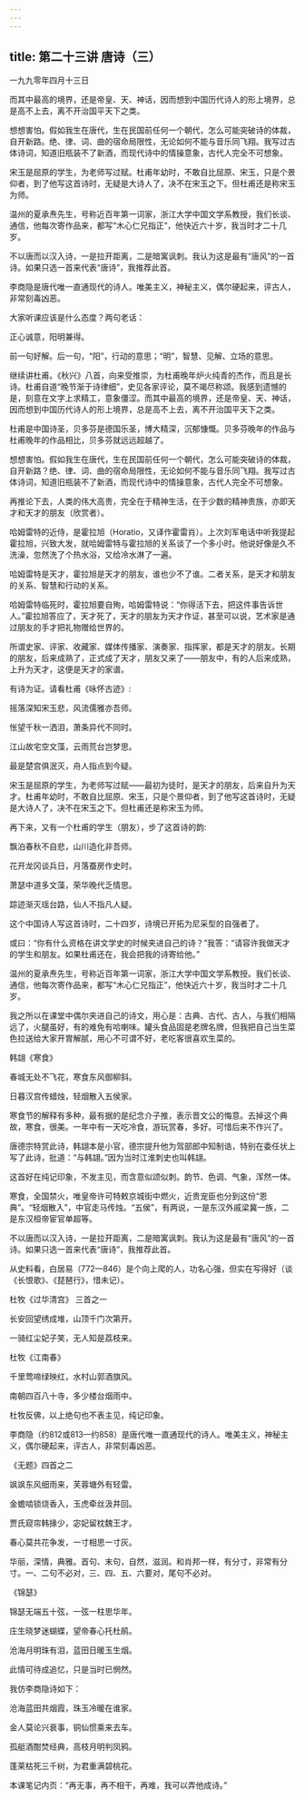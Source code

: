 ```yaml
---
---
---
```

title: 第二十三讲 唐诗（三）
---




一九九零年四月十三日

而其中最高的境界，还是帝皇、天、神话，因而想到中国历代诗人的形上境界，总是高不上去，离不开治国平天下之类。

想想害怕。假如我生在唐代，生在民国前任何一个朝代，怎么可能突破诗的体裁，自开新路。绝、律、词、曲的宿命局限性，无论如何不能与音乐同飞翔。我写过古体诗词，知道旧瓶装不了新酒，而现代诗中的情操意象，古代人完全不可想象。

宋玉是屈原的学生，为老师写过赋。杜甫年幼时，不敢自比屈原、宋玉，只是个景仰者，到了他写这首诗时，无疑是大诗人了，决不在宋玉之下。但杜甫还是称宋玉为师。

温州的夏承焘先生，号称近百年第一词家，浙江大学中国文学系教授，我们长谈、通信，他每次寄作品来，都写“木心仁兄指正”，他快近六十岁，我当时才二十几岁。

不以唐而以汉入诗，一是拉开距离，二是暗寓讽刺。我认为这是最有“唐风”的一首诗。如果只选一首来代表“唐诗”，我推荐此首。

李商隐是唐代唯一直通现代的诗人。唯美主义，神秘主义，偶尔硬起来，评古人，非常刻毒凶恶。

大家听课应该是什么态度？两句老话：

正心诚意，阳明兼得。

前一句好解。后一句，“阳”，行动的意思；“明”，智慧、见解、立场的意思。

继续讲杜甫。《秋兴》八首，向来受推崇，为杜甫晚年炉火纯青的杰作，而且是长诗。杜甫自道“晚节渐于诗律细”，史见各家评论，莫不竭尽称颂。我感到遗憾的是，刻意在文字上求精工，意象僵涩。而其中最高的境界，还是帝皇、天、神话，因而想到中国历代诗人的形上境界，总是高不上去，离不开治国平天下之类。

杜甫是中国诗圣，贝多芬是德国乐圣，博大精深，沉郁慷慨。贝多芬晚年的作品与杜甫晚年的作品相比，贝多芬就远远超越了。

想想害怕。假如我生在唐代，生在民国前任何一个朝代，怎么可能突破诗的体裁，自开新路？绝、律、词、曲的宿命局限性，无论如何不能与音乐同飞翔。我写过古体诗词，知道旧瓶装不了新酒，而现代诗中的情操意象，古代人完全不可想象。

再推论下去，人类的伟大高贵，完全在于精神生活，在于少数的精神贵族，亦即天才和天才的朋友（欣赏者）。

哈姆雷特的近侍，是霍拉旭（Horatio，又译作霍雷肖）。上次刘军电话中听我提起霍拉旭，兴致大发，就哈姆雷特与霍拉旭的关系谈了一个多小时。他说好像是久不洗澡，忽然洗了个热水浴，又给冷水淋了一遍。

哈姆雷特是天才，霍拉旭是天才的朋友，谁也少不了谁。二者关系，是天才和朋友的关系、智慧和行动的关系。

哈姆雷特临死时，霍拉旭要自殉，哈姆雷特说：“你得活下去，把这件事告诉世人。”霍拉旭答应了，天才死了，天才的朋友为天才作证，甚至可以说，艺术家是通过朋友的手才把礼物赠给世界的。

所谓史家、评家、收藏家、媒体传播家、演奏家、指挥家，都是天才的朋友。长期的朋友，后来成熟了，正式成了天才，朋友又来了——朋友中，有的人后来成熟，上升为天才，这便是天才的家谱。

有诗为证。请看杜甫《咏怀古迹》:

摇落深知宋玉悲，风流儒雅亦吾师。

怅望千秋一洒泪，萧条异代不同时。

江山故宅空文藻，云雨荒台岂梦思。

最是楚宫俱泯灭，舟人指点到今疑。

宋玉是屈原的学生，为老师写过赋——最初为徒时，是天才的朋友，后来自升为天才。杜甫年幼时，不敢自比屈原、宋玉，只是个景仰者，到了他写这首诗时，无疑是大诗人了，决不在宋玉之下。但杜甫还是称宋玉为师。

再下来，又有一个杜甫的学生（朋友），步了这首诗的韵:

飘泊春秋不自悲，山川造化非吾师。

花开龙冈谈兵日，月落蚕房作史时。

萧瑟中道多文藻，荣华晚代乏情思。

踪迹渐灭瑶台路，仙人不指凡人疑。

这个中国诗人写这首诗时，二十四岁，诗境已开拓为尼采型的自强者了。

或曰：“你有什么资格在讲文学史的时候夹进自己的诗？”我答：“请容许我做天才的学生和朋友。如果杜甫还在，我会把我的诗寄给他。”

温州的夏承焘先生，号称近百年第一词家，浙江大学中国文学系教授。我们长谈、通信，他每次寄作品来，都写“木心仁兄指正”，他快近六十岁，我当时才二十几岁。

我之所以在课堂中偶尔夹进自己的诗文，用心是：古典、古代、古人，与我们相隔远了，火腿虽好，有的难免有哈喇味。罐头食品固是老牌名牌，但我把自己当生菜色拉送给大家开胃解腻，用心不可谓不好，老吃客很喜欢生菜的。

韩翃《寒食》

春城无处不飞花，寒食东风御柳斜。

日暮汉宫传蜡烛，轻烟散入五侯家。

寒食节的解释有多种，最有据的是纪念介子推，表示晋文公的悔意。去掉这个典故，寒食，很美。一年中有一天吃冷食，游玩赏春，多好。可惜后来不作兴了。

唐德宗特赏此诗，韩翃本是小官，德宗提升他为驾部郎中知制诰，特别在委任状上写了此诗，批道：“与韩翃。”因为当时江淮刺史也叫韩翃。

这首好在纯记印象，不发主见，而含意似颂似刺。韵节、色调、气象，浑然一体。

寒食，全国禁火，唯皇帝许可特敕京城街中燃火，近贵宠臣也分到这份“恩典”。“轻烟散入”，中官走马传烛。“五侯”，有两说，一是东汉外戚梁冀一族，二是东汉桓帝宦官单超等。

不以唐而以汉入诗，一是拉开距离，二是暗寓讽刺。我认为这是最有“唐风”的一首诗。如果只选一首来代表“唐诗”，我推荐此首。

从史料看，白居易（772—846）是个向上爬的人，功名心强，但实在写得好（谈《长恨歌》、《琵琶行》，惜未记）。

杜牧《过华清宫》 三首之一

长安回望绣成堆，山顶千门次第开。

一骑红尘妃子笑，无人知是荔枝来。

杜牧《江南春》

千里莺啼绿映红，水村山郭酒旗风。

南朝四百八十寺，多少楼台烟雨中。

杜牧反佛，以上绝句也不表主见，纯记印象。

李商隐（约812或813—约858）是唐代唯一直通现代的诗人。唯美主义，神秘主义，偶尔硬起来，评古人，非常刻毒凶恶。

《无题》四首之二

飒飒东风细雨来，芙蓉塘外有轻雷。

金蟾啮锁烧香入，玉虎牵丝汲井回。

贾氏窥帘韩掾少，宓妃留枕魏王才。

春心莫共花争发，一寸相思一寸灰。

华丽，深情，典雅。首句、末句，自然，滋润。和肖邦一样，有分寸，非常有分寸。一、二句不必对，三、四、五、六要对，尾句不必对。

《锦瑟》

锦瑟无端五十弦，一弦一柱思华年。

庄生晓梦迷蝴蝶，望帝春心托杜鹃。

沧海月明珠有泪，蓝田日暖玉生烟。

此情可待成追忆，只是当时已惘然。

我仿李商隐诗如下：

沧海蓝田共烟霞，珠玉冷暖在谁家。

金人莫论兴衰事，铜仙惯乘来去车。

孤艇酒酣焚经典，高枝月明判凤鸦。

蓬莱枯死三千树，为君重满碧桃花。




本课笔记内页：“再无事，再不相干，再难，我可以弄他成诗。”
